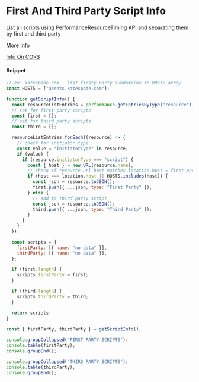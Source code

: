 # First And Third Party Script Info

List all scripts using PerformanceResourceTiming API and separating them by first and third party

[More Info](https://developer.mozilla.org/en-US/docs/Web/API/PerformanceResourceTiming)

[Info On CORS](https://developer.mozilla.org/en-US/docs/Web/API/Resource_Timing_API/Using_the_Resource_Timing_API#coping_with_cors)

#### Snippet

```js copy
// ex: katespade.com - list firsty party subdomains in HOSTS array
const HOSTS = ["assets.katespade.com"];

function getScriptInfo() {
  const resourceListEntries = performance.getEntriesByType("resource");
  // set for first party scripts
  const first = [];
  // set for third party scripts
  const third = [];

  resourceListEntries.forEach((resource) => {
    // check for initiator type
    const value = "initiatorType" in resource;
    if (value) {
      if (resource.initiatorType === "script") {
        const { host } = new URL(resource.name);
        // check if resource url host matches location.host = first party script
        if (host === location.host || HOSTS.includes(host)) {
          const json = resource.toJSON();
          first.push({ ...json, type: "First Party" });
        } else {
          // add to third party script
          const json = resource.toJSON();
          third.push({ ...json, type: "Third Party" });
        }
      }
    }
  });

  const scripts = {
    firstParty: [{ name: "no data" }],
    thirdParty: [{ name: "no data" }],
  };

  if (first.length) {
    scripts.firstParty = first;
  }

  if (third.length) {
    scripts.thirdParty = third;
  }

  return scripts;
}

const { firstParty, thirdParty } = getScriptInfo();

console.groupCollapsed("FIRST PARTY SCRIPTS");
console.table(firstParty);
console.groupEnd();

console.groupCollapsed("THIRD PARTY SCRIPTS");
console.table(thirdParty);
console.groupEnd();
```

